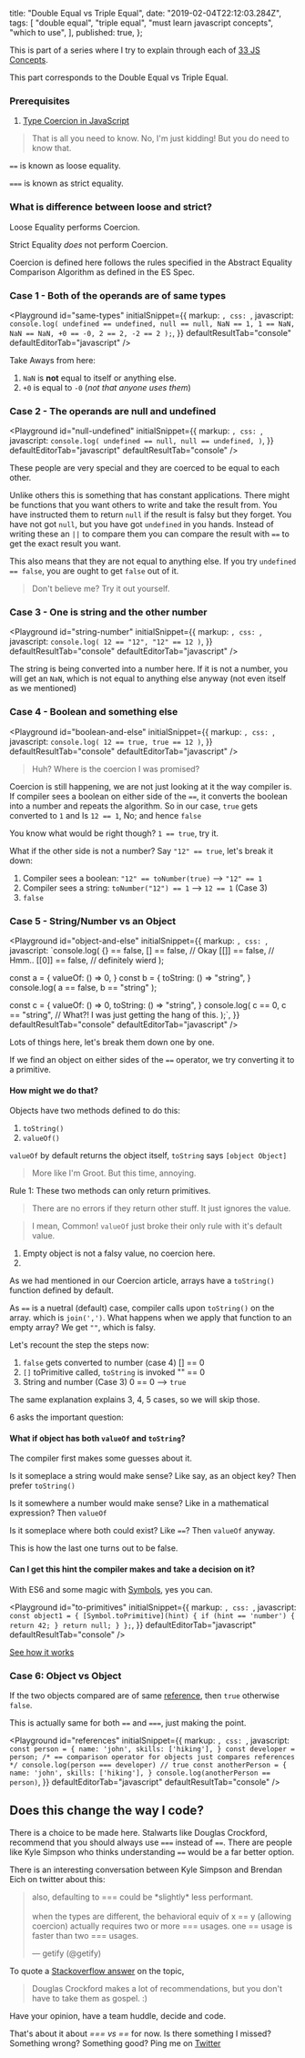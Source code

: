   title: "Double Equal vs Triple Equal",
  date: "2019-02-04T22:12:03.284Z",
  tags: [
    "double equal",
    "triple equal",
    "must learn javascript concepts",
    "which to use",
  ],
  published: true,
};

This is part of a series where I try to explain through each of [33 JS Concepts](https://github.com/leonardomso/33-js-concepts).

This part corresponds to the Double Equal vs Triple Equal.

### Prerequisites

1. [Type Coercion in JavaScript](https://blog.agney.in/type-coercion/)

> That is all you need to know. No, I'm just kidding!
> But you do need to know that.

`==` is known as loose equality.

`===` is known as strict equality.

### What is difference between loose and strict?

Loose Equality performs Coercion.

Strict Equality _does_ not perform Coercion.

Coercion is defined here follows the rules specified in the Abstract Equality Comparison Algorithm as defined in the ES Spec.

### Case 1 - Both of the operands are of same types

<Playground
  id="same-types"
  initialSnippet={{
    markup: ``,
    css: ``,
    javascript: `console.log(
  undefined == undefined,
  null == null,
  NaN == 1,
  1 == NaN,
  NaN == NaN,
  +0 == -0,
  2 == 2,
  -2 == 2
);`,
  }}
  defaultResultTab="console"
  defaultEditorTab="javascript"
/>

Take Aways from here:

1. `NaN` is **not** equal to itself or anything else.
2. `+0` is equal to `-0` (_not that anyone uses them_)

### Case 2 - The operands are null and undefined

<Playground
  id="null-undefined"
  initialSnippet={{
    markup: ``,
    css: ``,
    javascript: `console.log(
  undefined == null,
  null == undefined,
)`,
  }}
  defaultEditorTab="javascript"
  defaultResultTab="console"
/>

These people are very special and they are coerced to be equal to each other.

Unlike others this is something that has constant applications. There might be functions that you want others to write and take the result from. You have instructed them to return `null` if the result is falsy but they forget. You have not got `null`, but you have got `undefined` in you hands. Instead of writing these an `||` to compare them you can compare the result with `==` to get the exact result you want.

This also means that they are not equal to anything else. If you try `undefined == false`, you are ought to get `false` out of it.

> Don't believe me? Try it out yourself.

### Case 3 - One is string and the other number

<Playground
  id="string-number"
  initialSnippet={{
    markup: ``,
    css: ``,
    javascript: `console.log(
  12 == "12",
  "12" == 12
)`,
  }}
  defaultResultTab="console"
  defaultEditorTab="javascript"
/>

The string is being converted into a number here. If it is not a number, you will get an `NaN`, which is not equal to anything else anyway (not even itself as we mentioned)

### Case 4 - Boolean and something else

<Playground
  id="boolean-and-else"
  initialSnippet={{
    markup: ``,
    css: ``,
    javascript: `console.log(
  12 == true,
  true == 12
)`,
  }}
  defaultResultTab="console"
  defaultEditorTab="javascript"
/>

> Huh? Where is the coercion I was promised?

Coercion is still happening, we are not just looking at it the way compiler is. If compiler sees a boolean on either side of the `==`, it converts the boolean into a number and repeats the algorithm. So in our case, `true` gets converted to `1` and Is `12 == 1`, No; and hence `false`

You know what would be right though? `1 == true`, try it.

What if the other side is not a number? Say `"12" == true`, let's break it down:

1. Compiler sees a boolean: `"12" == toNumber(true)` --> `"12" == 1`
2. Compiler sees a string: `toNumber("12") == 1` --> `12 == 1` (Case 3)
3. `false`

### Case 5 - String/Number vs an Object

<Playground
  id="object-and-else"
  initialSnippet={{
    markup: ``,
    css: ``,
    javascript: `console.log(
  {} == false,
  [] == false,  // Okay
  [[]] == false,  // Hmm..
  [[0]] == false,  // definitely wierd
);
 
const a = {
  valueOf: () => 0,
}
const b = {
  toString: () => "string",
} 
console.log(
  a == false,
  b == "string"
);
 
const c = {
  valueOf: () => 0,
  toString: () => "string",
}
console.log(
  c == 0,
  c == "string", // What?! I was just getting the hang of this.
);`,
  }}
  defaultResultTab="console"
  defaultEditorTab="javascript"
/>

Lots of things here, let's break them down one by one.

If we find an object on either sides of the `==` operator, we try converting it to a primitive.

#### How might we do that?

Objects have two methods defined to do this:

1. `toString()`
2. `valueOf()`

`valueOf` by default returns the object itself, `toString` says `[object Object]`

> More like I'm Groot. But this time, annoying.

Rule 1: These two methods can only return primitives.

> There are no errors if they return other stuff. It just ignores the value.

> I mean, Common! `valueOf` just broke their only rule with it's default value.

1. Empty object is not a falsy value, no coercion here.
2.

As we had mentioned in our Coercion article, arrays have a `toString()` function defined by default.

As `==` is a nuetral (default) case, compiler calls upon `toString()` on the array. which is `join(',')`. What happens when we apply that function to an empty array? We get `""`, which is falsy.

Let's recount the step the steps now:

1. `false` gets converted to number (case 4)
   [] == 0
2. `[]` toPrimitive called, `toString` is invoked
   "" == 0
3. String and number (Case 3)
   0 == 0 --> `true`

The same explanation explains 3, 4, 5 cases, so we will skip those.

6 asks the important question:

#### What if object has both `valueOf` and `toString`?

The compiler first makes some guesses about it.

Is it someplace a string would make sense? Like say, as an object key? Then prefer `toString()`

Is it somewhere a number would make sense? Like in a mathematical expression? Then `valueOf`

Is it someplace where both could exist? Like `==`? Then `valueOf` anyway.

This is how the last one turns out to be false.

#### Can I get this hint the compiler makes and take a decision on it?

With ES6 and some magic with [Symbols](https://developer.mozilla.org/en-US/docs/Web/JavaScript/Reference/Global_Objects/Symbol), yes you can.

<Playground
  id="to-primitives"
  initialSnippet={{
    markup: ``,
    css: ``,
    javascript: `const object1 = {
  [Symbol.toPrimitive](hint) {
    if (hint == 'number') {
      return 42;
    }
    return null;
  }
};`,
  }}
  defaultEditorTab="javascript"
  defaultResultTab="console"
/>

[See how it works](https://developer.mozilla.org/en-US/docs/Web/JavaScript/Reference/Global_Objects/Symbol/toPrimitive)

### Case 6: Object vs Object

If the two objects compared are of same [reference](https://blog.agney.in/value-vs-reference/), then `true` otherwise `false`.

This is actually same for both `==` and `===`, just making the point.

<Playground
  id="references"
  initialSnippet={{
    markup: ``,
    css: ``,
    javascript: `const person = {
 name: 'john',
 skills: ['hiking'],
}
const developer = person;
/* == comparison operator for objects just compares references */
console.log(person === developer) // true
const anotherPerson = {
  name: 'john',
  skills: ['hiking'],
}
console.log(anotherPerson == person)`,
  }}
  defaultEditorTab="javascript"
  defaultResultTab="console"
/>

## Does this change the way I code?

There is a choice to be made here. Stalwarts like Douglas Crockford, recommend that you should always use `===` instead of `==`. There are people like Kyle Simpson who thinks understanding `==` would be a far better option.

There is an interesting conversation between Kyle Simpson and Brendan Eich on twitter about this:

<blockquote className="twitter-tweet" data-lang="en">
  <p lang="en" dir="ltr">
    also, defaulting to === could be *slightly* less performant.
    <br />
    <br />
    when the types are different, the behavioral equiv of x == y (allowing coercion)
    actually requires two or more === usages. one == usage is faster than two ===
    usages.
  </p>
  &mdash; getify (@getify)
</blockquote>

To quote a [Stackoverflow answer](https://stackoverflow.com/a/5447170/4374566) on the topic,

> Douglas Crockford makes a lot of recommendations, but you don't have to take them as gospel. :)

Have your opinion, have a team huddle, decide and code.

That's about it about _=== vs ==_ for now. Is there something I missed? Something wrong? Something good? Ping me on [Twitter](https://twitter.com/agneymenon)
